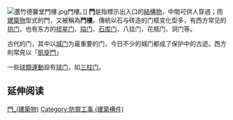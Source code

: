 {{Otheruses|門扉|subject=作為出入口的建築物|other=用於開關通道的建築部件}}
[[File:蘆竹德馨堂門樓.jpg|thumb]]門樓。]]
'''門'''是指標示出入口的[[結構物|結構物]]，中間可供人穿過；而[[建築物|建築物]]型式的門，又被稱為'''門樓'''。傳統以石与砖造的门框变化型多，有西方常见的[[拱门|拱门]]，也有东方的[[棂星门|棂星门]]、[[隘門|隘门]]、[[石库门|石库门]]、八挂门、花瓶门、洞门等。 

古代的门，其中以[[城门|城门]]为最重要的门，今日不少的城门都成了保护中的古迹。西方則常見以「[[凱旋門|凱旋門]]」

一些[[球類運動|球類運動]]設有[[球门|球门]]，如[[三柱门|三柱门]]。

== 延伸阅读 ==
{{Wikisource further reading}}

{{建築小作品}}

{{Authority control}}
[[Category:門_(建築物)|]]
[[Category:防禦工事_(建築構件)|Category:防禦工事 (建築構件)]]